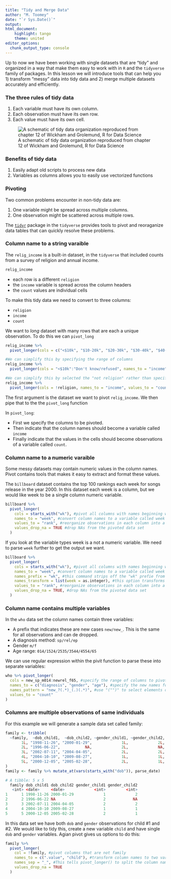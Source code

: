 ```yaml
---
title: "Tidy and Merge Data"
author: "M. Toomey"
date: "`r Sys.Date()`"
output: 
html_document: 
    highlight: tango
    theme: united
editor_options: 
  chunk_output_type: console
---
```


Up to now we have been working with single datasets that are "tidy" and organized in a way that make them easy to work with in `R` and the `tidyverse` family of packages. In this lesson we will introduce tools that can help you 1) transform "messy" data into tidy data and 2) merge multiple datasets accurately and efficiently. 

### The three rules of tidy data  

1. Each variable must have its own column.
2. Each observation must have its own row.
3. Each value must have its own cell.

![A schematic of tidy data organization reproduced from chapter 12 of Wickham and Grolemund, R for Data Science ](https://d33wubrfki0l68.cloudfront.net/6f1ddb544fc5c69a2478e444ab8112fb0eea23f8/91adc/images/tidy-1.png)

### Benefits of tidy data  

1. Easily adapt old scripts to process new data
2. Variables as columns allows you to easily use vectorized functions

### Pivoting 

Two common problems encounter in non-tidy data are: 

1. One variable might be spread across multiple columns.
2. One observation might be scattered across multiple rows.

The [`tidyr`](https://tidyr.tidyverse.org/) package in the `tidyverse` provides tools to pivot and reoraganize data tables that can quickly resolve these problems. 

### Column name to a string varaible

The `relig_income` is a built-in dataset, in the `tidyverse` that included counts from a survey of religion and annual income.

```r
relig_income
```

- each row is a different `religion`
- the `income` variable is spread across the column headers 
- the `count` values are individual cells

To make this tidy data we need to convert to three columns: 

- `religion`
- `income` 
- `count` 

We want to *long* dataset with many rows that are each a unique observation. To do this we can `pivot_long`

```r
relig_income %>% 
  pivot_longer(cols = c("<$10k", "$10-20k", "$20-30k", "$30-40k", "$40-50k", "$50-75k", "$75-100k", "$100-150k", ">150k", "Don't know/refused"), names_to = "income", values_to = "count")

#We can simplify this by specifying the range of columns
relig_income %>% 
  pivot_longer(cols = "<$10k":"Don't know/refused", names_to = "income", values_to = "count")

#We can simplify this by selected the "not religion" rather than specifying all of the columns individually
relig_income %>% 
  pivot_longer(cols = !religion, names_to = "income", values_to = "count")
```

The first argument is the dataset  we want to pivot `relig_income`. We then pipe that to the the `pivot_long` function

In `pivot_long`:  

- First we specify the columns to be pivoted.  
- Then indicate that the column names should become a variable called `income`  
- Finally indicate that the values in the cells should become observations of a variable called `count`.

### Column name to a numeric varaible

Some messy datasets may contain numeric values in the column names. Pivot contains tools that makes it easy to extract and format these values. 

The `billboard` dataset contains the top 100 rankings each week for songs release in the year 2000. In this dataset each week is a column, but we would like week to be a single column numeric variable. 

```r
billboard %>% 
  pivot_longer(
    cols = starts_with("wk"), #pivot all columns with names beginning with "wk"
    names_to = "week", #convert column names to a variable called week
    values_to = "rank", #reorganize observations in each column into a variable called rank
    values_drop_na = TRUE #drop NAs from the pivoted data set
  )
```

If you look at the variable types week is a <chr> not a numeric variable. We need to parse `week` further to get the output we want. 


```r
billboard %>% 
  pivot_longer(
    cols = starts_with("wk"), #pivot all columns with names beginning with "wk"
    names_to = "week", #convert column names to a variable called week
    names_prefix = "wk", #this command strips off the "wk" prefie from the column name
    names_transform = list(week = as.integer), #this option transforms the variable type from a string to integer
    values_to = "rank", #reorganize observations in each column into a variable called rank
    values_drop_na = TRUE, #drop NAs from the pivoted data set
  )
```

### Column name contains multiple variables  

In the `who` data set the column names contain three variables:   

- A prefix that indicates these are new cases `new/new_`. This is the same for all observations and can de dropped.  
- A diagnosis method: `sp/rel/ep` 
- Gender `m/f`  
- Age range: `014/1524/2535/3544/4554/65` 

We can use regular expression within the pivit function to parse these into separate variables: 

```r
who %>% pivot_longer(
  cols = new_sp_m014:newrel_f65, #specify the range of columns to pivot
  names_to = c("diagnosis", "gender", "age"), #specify the new names for the variables that will be extracted from the column names
  names_pattern = "new_?(.*)_(.)(.*)", #use "("")" to select elements of the regular expression. Here the "?" indicates 0 or 1 "_" is possible after "new". 
  values_to = "count"
)
```

### Columns are multiple observations of same individuals   

For this example we will generate a sample data set called family: 

```r
family <- tribble(
  ~family,  ~dob_child1,  ~dob_child2, ~gender_child1, ~gender_child2,
       1L, "1998-11-26", "2000-01-29",             1L,             2L,
       2L, "1996-06-22",           NA,             2L,             NA,
       3L, "2002-07-11", "2004-04-05",             2L,             2L,
       4L, "2004-10-10", "2009-08-27",             1L,             1L,
       5L, "2000-12-05", "2005-02-28",             2L,             1L,
)
family <- family %>% mutate_at(vars(starts_with("dob")), parse_date)

# A tibble: 5 x 5
  family dob_child1 dob_child2 gender_child1 gender_child2
   <int> <date>     <date>             <int>         <int>
1      1 1998-11-26 2000-01-29             1             2
2      2 1996-06-22 NA                     2            NA
3      3 2002-07-11 2004-04-05             2             2
4      4 2004-10-10 2009-08-27             1             1
5      5 2000-12-05 2005-02-28             2             1
```

In this data set we have both `dob` and `gender` observations for child #1 and #2. We would like to tidy this, create a new variable `child` and have single `dob` and `gender` variables. Agian pivot gives us options to do this: 
```r
family %>% 
  pivot_longer(
    col = !family, #pivot columns that are not family
    names_to = c(".value", "child"), #transform column names to two variables. The special name ".value" tells pivot_longer() that that part of the column name specifies the “value” being measured (which will become a variable in the output) 
    names_sep = "_", #This tells pivot_longer() to split the column names at the "_". 
    values_drop_na = TRUE
  )

```



